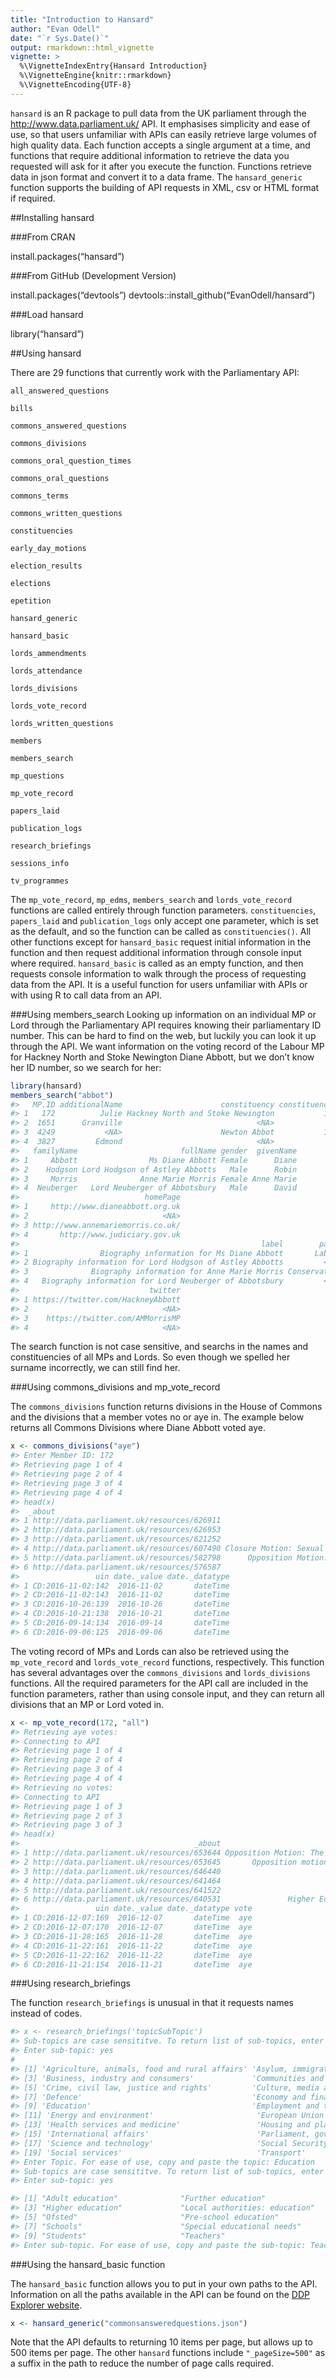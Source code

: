 ```yaml
---
title: "Introduction to Hansard"
author: "Evan Odell"
date: "`r Sys.Date()`"
output: rmarkdown::html_vignette
vignette: >
  %\VignetteIndexEntry{Hansard Introduction}
  %\VignetteEngine{knitr::rmarkdown}
  %\VignetteEncoding{UTF-8}
---
```


`hansard` is an R package to pull data from the UK parliament through the <http://www.data.parliament.uk/> API. It emphasises simplicity and ease of use, so that users unfamiliar with APIs can easily retrieve large volumes of high quality data. Each function accepts a single argument at a time, and functions that require additional information to retrieve the data you requested will ask for it after you execute the function. Functions retrieve data in json format and convert it to a data frame. The `hansard_generic` function supports the building of API requests in XML, csv or HTML format if required.


##Installing hansard

###From CRAN

install.packages("hansard")

###From GitHub (Development Version)

install.packages("devtools")
devtools::install_github("EvanOdell/hansard")

###Load hansard

library("hansard")


##Using hansard

There are 29 functions that currently work with the Parliamentary API:

`all_answered_questions`

`bills`

`commons_answered_questions`

`commons_divisions`

`commons_oral_question_times`

`commons_oral_questions`

`commons_terms`

`commons_written_questions`

`constituencies`

`early_day_motions`

`election_results`

`elections`

`epetition`

`hansard_generic`

`hansard_basic`

`lords_ammendments`

`lords_attendance`

`lords_divisions`

`lords_vote_record`

`lords_written_questions`

`members`

`members_search`

`mp_questions`

`mp_vote_record`

`papers_laid`

`publication_logs`

`research_briefings`

`sessions_info`

`tv_programmes`


The `mp_vote_record`, `mp_edms`, `members_search` and `lords_vote_record` functions are called entirely through function parameters. `constituencies`, `papers_laid` and `publication_logs` only accept one parameter, which is set as the default, and so the function can be called as `constituencies()`.  All other functions except for `hansard_basic`  request initial information in the function and then request additional information through console input where required. `hansard_basic` is called as an empty function, and then requests console information to walk through the process of requesting data from the API. It is a useful function for users unfamiliar with APIs or with using R to call data from an API.

###Using members_search
Looking up information on an individual MP or Lord through the Parliamentary API requires knowing their parliamentary ID number. This can be hard to find on the web, but luckily you can look it up through the API. We want information on the voting record of the Labour MP for Hackney North and Stoke Newington Diane Abbott, but we don't know her ID number, so we search for her:

```r
library(hansard)
members_search("abbot")
#>   MP.ID additionalName                      constituency constituencyCode
#> 1   172          Julie Hackney North and Stoke Newington           146966
#> 2  1651      Granville                              <NA>               NA
#> 3  4249           <NA>                      Newton Abbot           147092
#> 4  3827         Edmond                              <NA>               NA
#>   familyName                       fullName gender  givenName
#> 1     Abbott                Ms Diane Abbott Female      Diane
#> 2    Hodgson Lord Hodgson of Astley Abbotts   Male      Robin
#> 3     Morris              Anne Marie Morris Female Anne Marie
#> 4  Neuberger   Lord Neuberger of Abbotsbury   Male      David
#>                            homePage
#> 1     http://www.dianeabbott.org.uk
#> 2                              <NA>
#> 3 http://www.annemariemorris.co.uk/
#> 4       http://www.judiciary.gov.uk
#>                                                      label        party
#> 1                Biography information for Ms Diane Abbott       Labour
#> 2 Biography information for Lord Hodgson of Astley Abbotts         <NA>
#> 3              Biography information for Anne Marie Morris Conservative
#> 4   Biography information for Lord Neuberger of Abbotsbury         <NA>
#>                             twitter
#> 1 https://twitter.com/HackneyAbbott
#> 2                              <NA>
#> 3    https://twitter.com/AMMorrisMP
#> 4                              <NA>

```
The search function is not case sensitive, and searchs in the names and constituencies of all MPs and Lords. So even though we spelled her surname incorrectly, we can still find her.


###Using commons_divisions and mp_vote_record

The `commons_divisions` function returns divisions in the House of Commons and the divisions that a member votes no or aye in. The example below returns all Commons Divisions where Diane Abbott voted aye.

```r
x <- commons_divisions("aye")
#> Enter Member ID: 172
#> Retrieving page 1 of 4
#> Retrieving page 2 of 4
#> Retrieving page 3 of 4
#> Retrieving page 4 of 4
#> head(x)
#>  _about                                                              title
#> 1 http://data.parliament.uk/resources/626911                            Opposition Motion: Community Pharmacies
#> 2 http://data.parliament.uk/resources/626953                           Opposition Motion: Police Officer Safety
#> 3 http://data.parliament.uk/resources/621252                                           Opposition Motion: Yemen
#> 4 http://data.parliament.uk/resources/607490 Closure Motion: Sexual Offences (Pardons Etc.) Bill second reading
#> 5 http://data.parliament.uk/resources/582798      Opposition Motion: NHS sustainabiliy and transformation plans
#> 6 http://data.parliament.uk/resources/576587                                Finance Bill: Report Stage Amdt 174
#>                 uin date._value date._datatype
#> 1 CD:2016-11-02:142  2016-11-02       dateTime
#> 2 CD:2016-11-02:143  2016-11-02       dateTime
#> 3 CD:2016-10-26:139  2016-10-26       dateTime
#> 4 CD:2016-10-21:138  2016-10-21       dateTime
#> 5 CD:2016-09-14:134  2016-09-14       dateTime
#> 6 CD:2016-09-06:125  2016-09-06       dateTime

```

The voting record of MPs and Lords can also be retrieved using the `mp_vote_record` and `lords_vote_record` functions, respectively. This function has several advantages over the `commons_divisions` and `lords_divisions` functions. All the required parameters for the API call are included in the function parameters, rather than using console input, and they can return all divisions that an MP or Lord voted in.

```r
x <- mp_vote_record(172, "all")
#> Retrieving aye votes:
#> Connecting to API
#> Retrieving page 1 of 4
#> Retrieving page 2 of 4
#> Retrieving page 3 of 4
#> Retrieving page 4 of 4
#> Retrieving no votes:
#> Connecting to API
#> Retrieving page 1 of 3
#> Retrieving page 2 of 3
#> Retrieving page 3 of 3
#> head(x)
#>                                       _about                                                                       title
#> 1 http://data.parliament.uk/resources/653644 Opposition Motion: The Government's plan for Brexit (Prime Minister's Amdt)
#> 2 http://data.parliament.uk/resources/653645       Opposition motion: The Government's plan for Brexit motion as amended
#> 3 http://data.parliament.uk/resources/646440                             Digital Economy Bill: Report Stage New Clause 8
#> 4 http://data.parliament.uk/resources/641464                            Opposition Motion: Education and Social Mobility
#> 5 http://data.parliament.uk/resources/641522                          Opposition Motion: National Health Service Funding
#> 6 http://data.parliament.uk/resources/640531               Higher Education and Research Bill: Report Stage New Clause 2
#>                 uin date._value date._datatype vote
#> 1 CD:2016-12-07:169  2016-12-07       dateTime  aye
#> 2 CD:2016-12-07:170  2016-12-07       dateTime  aye
#> 3 CD:2016-11-28:165  2016-11-28       dateTime  aye
#> 4 CD:2016-11-22:161  2016-11-22       dateTime  aye
#> 5 CD:2016-11-22:162  2016-11-22       dateTime  aye
#> 6 CD:2016-11-21:154  2016-11-21       dateTime  aye

```


###Using research_briefings

The function `research_briefings` is unusual in that it requests names instead of codes. 

```r
#> x <- research_briefings('topicSubTopic')
#> Sub-topics are case sensititve. To return list of sub-topics, enter yes.
#> Enter sub-topic: yes
#
#> [1] 'Agriculture, animals, food and rural affairs' 'Asylum, immigration and nationality'
#> [3] 'Business, industry and consumers'             'Communities and families'
#> [5] 'Crime, civil law, justice and rights'         'Culture, media and sport'
#> [7] 'Defence'                                      'Economy and finance'
#> [9] 'Education'                                    'Employment and training'
#> [11] 'Energy and environment'                       'European Union'
#> [13] 'Health services and medicine'                 'Housing and planning'
#> [15] 'International affairs'                        'Parliament, government and politics'
#> [17] 'Science and technology'                       'Social Security and pensions'
#> [19] 'Social services'                              'Transport'
#> Enter Topic. For ease of use, copy and paste the topic: Education
#> Sub-topics are case sensititve. To return list of sub-topics, enter yes.
#> Enter sub-topic: yes

#> [1] "Adult education"              "Further education"           
#> [3] "Higher education"             "Local authorities: education"
#> [5] "Ofsted"                       "Pre-school education"        
#> [7] "Schools"                      "Special educational needs"   
#> [9] "Students"                     "Teachers"   
#> Enter sub-topic. For ease of use, copy and paste the sub-topic: Teachers
```

###Using the hansard_basic function

The `hansard_basic` function allows you to put in your own paths to the API. Information on all the paths available in the API can be found on the [DDP Explorer website](http://explore.data.parliament.uk/).

```r
x <- hansard_generic("commonsansweredquestions.json")
```

Note that the API defaults to returning 10 items per page, but allows up to 500 items per page. The other `hansard` functions include `"_pageSize=500"` as a suffix in the path to reduce the number of page calls required.

